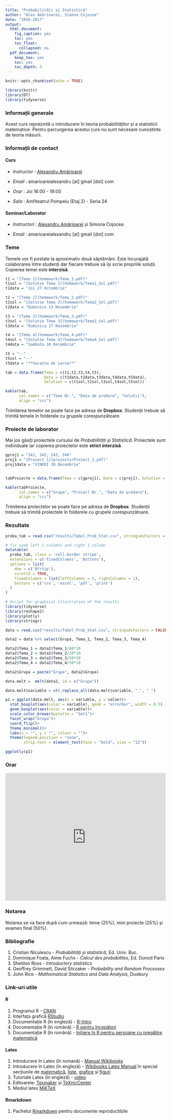```yaml
---
title: "Probabilități și Statistică"
author: "Alex Amărioarei, Simona Cojocea"
date: "2016-2017"
output:
  html_document:
    fig_caption: yes
    toc: yes
    toc_float:
      collapsed: no
  pdf_document:
    keep_tex: yes
    toc: yes
    toc_depth: 3
---
```


```r
knitr::opts_chunk$set(echo = TRUE)
```


```r
library(knitr)
library(DT)
library(tidyverse)
```

### Informații generale

Acest curs reprezintă o introducere în teoria probabilităților și a statisticii matematice. Pentru parcurgerea acestui curs nu sunt necesare cunoștinte de teoria măsurii. 

### Informații de contact 

#### Curs 

 *  _Instructor_ : [Alexandru Amărioarei](https://alexamarioarei.github.io/)

 *  _Email_ : amarioareialexandru [at] gmail [dot] com

 *  _Orar_ : Joi 16:00 - 18:00

 *  _Sala_ : Amfiteatrul Pompeiu (Etaj 2) - Seria 24


#### Seminar/Laborator

 *  _Instructori_ : [Alexandru Amărioarei](https://alexamarioarei.github.io/) și Simona Cojocea

 *  _Email_ : amarioareialexandru [at] gmail [dot] com 

### Teme

Temele vor fi postate la aproximativ două săptămâni. Este încurajată colaborarea între studenți dar fiecare trebuie să 
își scrie propriile soluții. Copierea temei este __interzisă__.

```r
t1 = "[Tema 1](homework/Tema_1.pdf)"
t1sol = "[Solutie Tema 1](homework/Tema1_Sol.pdf)"
t1data = "Joi 27 Octombrie"

t2 = "[Tema 2](homework/Tema_2.pdf)"
t2sol = "[Solutie Tema 2](homework/Tema2_Sol.pdf)"
t2data = "Duminica 13 Noiembrie"

t3 = "[Tema 3](homework/Tema_3.pdf)"
t3sol = "[Solutie Tema 3](homework/Tema3_Sol.pdf)"
t3data = "Duminica 27 Noiembrie"

t4 = "[Tema 4](homework/Tema_4.pdf)"
t4sol = "[Solutie Tema 4](homework/Tema4_Sol.pdf)"
t4data = "Sambata 10 Decembrie"

t5 = "--"
t5sol = "--"
t5data = "**Vacanta de iarna**"

tab = data.frame(Tema = c(t1,t2,t3,t4,t5), 
                 Data = c(t1data,t2data,t3data,t4data,t5data), 
                 Solution = c(t1sol,t2sol,t3sol,t4sol,t5sol))

kable(tab, 
      col.names = c("Tema Nr.", "Data de predare", "Solutii"),
      align = "ccc")
```

Trimiterea temelor se poate face pe adresa de **Dropbox**. Studenții trebuie să trimită temele în folderele cu grupele corespunzătoare. 
<!-- **Observație** Temele vor fi trimise pe adresa de email a instructorului până cel târziu la data menționată (ora 24) de către șefii de grupă. Aceștia vor aduna în prealabil temele de la colegi și vor crea o arhiva cu numele *grupa_x_tema_y.zip*. În interiorul arhivei ar trebuie sa se găsească un număr de foldere egal cu numărul de studenți care trimit tema, fiecare folder având numele studentului.  -->

### Proiecte de laborator

Mai jos găsiți proiectele cursului de *Probabilități și Statistică*. Proiectele sunt individuale iar copierea proiectelor este __strict interzisă__.

```r
gproj1 = "241, 242, 243, 244"
proj1 = "[Proiect 1](projects/Proiect_1.pdf)"
proj1data = "VINERI 30 Decembrie"


tabProiecte = data.frame(Tema = c(gproj1), Data = c(proj1), Solution = c(proj1data))

kable(tabProiecte, 
      col.names = c("Grupa", "Proiect Nr.", "Data de predare"),
      align = "ccc")
```


Trimiterea proiectelor se poate face pe adresa de **Dropbox**. Studenții trebuie să trimită proiectele în folderele cu grupele corespunzătoare. 

### Rezultate

```r
proba_tab = read.csv("results/Tabel_Prob_Stat.csv", stringsAsFactors = FALSE)

# fix some left 2 columns and right 1 column
datatable(
  proba_tab, class = 'cell-border stripe',
  extensions = c('FixedColumns', 'Buttons'),
  options = list(
    dom = c('Bfrtip'),
    scrollX = TRUE,
    fixedColumns = list(leftColumns = 2, rightColumns = 1),
    buttons = c('csv', 'excel', 'pdf', 'print')
  )
)
```

```r
# Script for graphical illustration of the results 
library(tidyverse)
library(reshape2)
library(plotly)
library(stringr)

data = read.csv("results/Tabel_Prob_Stat.csv", stringsAsFactors = FALSE)

data2 = data %>% select(Grupa, Tema_1, Tema_2, Tema_3, Tema_4)

data2$Tema_1 = data2$Tema_1/80*10
data2$Tema_2 = data2$Tema_2/20*10
data2$Tema_3 = data2$Tema_3/50*10
data2$Tema_4 = data2$Tema_4/50*10

data2$Grupa = paste("Grupa", data2$Grupa)

data.melt =  melt(data2, id = c("Grupa"))

data.melt$variable = str_replace_all(data.melt$variable, "_", " ")

p1 = ggplot(data.melt, aes(x = variable, y = value))+
  stat_boxplot(aes(color = variable), geom = "errorbar", width = 0.5) +
  geom_boxplot(aes(color = variable))+
  scale_color_brewer(palette = "Set1")+
  facet_wrap("Grupa")+
  coord_flip()+
  theme_minimal()+
  labs(x = "", y = "", colour = "")+
  theme(legend.position = "none",
        strip.text = element_text(face = "bold", size = "12"))
```

```r
ggplotly(p1)
```

### Orar

<div>
<iframe src="https://calendar.google.com/calendar/embed?showTitle=0&amp;showTabs=0&amp;showCalendars=0&amp;mode=WEEK&amp;height=400&amp;wkst=2&amp;hl=ro&amp;bgcolor=%23FFFFFF&amp;src=5je54j12sbcds7mgglbit9r2co%40group.calendar.google.com&amp;color=%23ffffff&amp;ctz=Europe%2FBucharest" style="border-width:0" width="100%" height="400" frameborder="0" scrolling="no" allowfullscreen>&nbsp;</iframe>
</div>


### Notarea

Notarea se va face după cum urmează: teme (25%), mini proiecte (25%) și examen final (50%).

### Bibliografie

  1. Cristian Niculescu - *Probabilități și statistică*, Ed. Univ. Buc.
  2. Dominique Foata, Aime Fuchs - *Calcul des probabilites*, Ed. Dunod Paris
  3. Sheldon Ross - *Introductory statistics*
  4. Geoffrey Grimmett, David Stirzaker - *Probability and Random Processes*
  5. John Rice - *Mathematical Statistics and Data Analysis*, Duxbury
  

### Link-uri utile

#### R
  1. Programul R - [CRAN](https://cran.r-project.org/)
  2. Interfața grafică [RStudio](https://www.rstudio.com/)
  3. Documentație R (în engleză) - [R-Intro](https://cran.r-project.org/doc/manuals/r-release/R-intro.pdf)
  4. Documentație R (în română) - [R pentru începători ](ftp://cran.r-project.org/pub/R/doc/contrib/Paradis-rdebuts_RO.pdf)
  5. Documentație R (în română) - [Inițiere în R pentru persoane cu pregătire matematică ](http://www.edumanager.ro/community/documente/initiere_in_r.pdf)
  
#### Latex
  1. Introducere în Latex (în romană) - [Manual Wikibooks](https://ro.wikibooks.org/wiki/LaTeX_(carte))
  2. Introducere în Latex (în engleză) - [Wikibooks Latex Manual](https://en.wikibooks.org/wiki/LaTeX) în special secțiunile de [matematică](https://en.wikibooks.org/wiki/LaTeX/Mathematics), [liste](https://en.wikibooks.org/wiki/LaTeX/List_Structures), [grafice](https://en.wikibooks.org/wiki/LaTeX/Importing_Graphics) și [figuri](https://en.wikibooks.org/wiki/LaTeX/Floats,_Figures_and_Captions)
  3. Tutoriale Latex (în engleză) - [video](https://www.youtube.com/playlist?list=PLDD406480D35CE390)
  4. Editoarele: [Texmaker](http://www.xm1math.net/texmaker/download.html) și [TeXnicCenter](http://www.texniccenter.org/) 
  5. Mediul latex [MiKTeX](https://miktex.org/)

#### Rmarkdown
  1. Pachetul [Rmarkdown](http://rmarkdown.rstudio.com/index.html) pentru documente reproductibile
